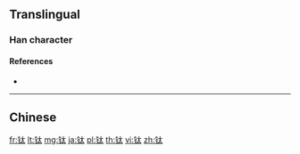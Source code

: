 {{character info/new}}
{{also|鈦}}
==Translingual==

===Han character===
{{Han char|rn=167|rad=钅|as=04|sn=9|four=|canj=CKI,OPKI,XXCKI|ids=⿰钅太}}

====References====
* {{Han ref|kx=1328.061|hdz=64174.150|uh=949B|ud=38043}}

----

==Chinese==
{{zh-see|鈦}}

[[fr:钛]]
[[lt:钛]]
[[mg:钛]]
[[ja:钛]]
[[pl:钛]]
[[th:钛]]
[[vi:钛]]
[[zh:钛]]